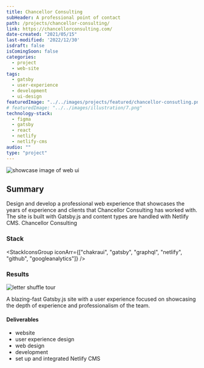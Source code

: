 ```yaml
---
title: Chancellor Consulting
subHeader: A professional point of contact
path: /projects/chancellor-consulting/
link: https://chancellorconsulting.com/
date-created: "2021/05/15"
last-modified: '2022/12/30'
isdraft: false
isComingSoon: false
categories:
  - project
  - web-site
tags:
  - gatsby
  - user-experience
  - development
  - ui-design
featuredImage: "../../images/projects/featured/chancellor-consutling.png"
# featuredImage: "../../images/illustration/7.png"
technology-stack:
  - figma
  - gatsby
  - react
  - netlify
  - netlify-cms
audio: ""
type: "project"
---
```



![showcase image of web ui](/images/projects/featured/chancellor-consutling.png)

## Summary

<Heading as="div" size="md">
  Design and develop a professional web experience that showcases the years of experience and clients that Chancellor Consulting has worked with. The site is built with Gatsby.js and content types are handled with Netlify CMS.
</Heading>

<Link asExternal variant="linkOne" href={props.pageContext.frontmatter.link} target="_blank">Chancellor Consulting <ExternalLinkIcon mx="2px" /></Link>

### Stack 

<StackIconsGroup iconArr={["chakraui", "gatsby", "graphql",  "netlify", "github", "googleanalytics"]} />



### Results

![letter shuffle tour](/images/projects/chancellor-consulting/chancellor-consulting-tour.gif)

A blazing-fast Gatsby.js site with a user experience focused on showcasing the depth of experience and professionalism of the team.  

#### Deliverables

- website
- user experience design
- web design
- development
- set up and integrated Netlify CMS
